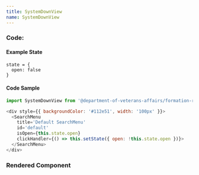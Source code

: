 ```yaml
---
title: SystemDownView
name: SystemDownView
---
```



### Code:

#### Example State
```
state = {
  open: false
}
```

#### Code Sample
```javascript
import SystemDownView from '@department-of-veterans-affairs/formation-react/SystemDownView'

<div style={{ backgroundColor: '#112e51', width: '100px' }}>
  <SearchMenu
    title='Default SearchMenu'
    id='default'
    isOpen={this.state.open}
    clickHandler={() => this.setState({ open: !this.state.open })}>
  </SearchMenu>
</div>
```

### Rendered Component

<div className="rendered-component">
  <SystemDownView
    messageLine1='This is the message that shows when the system is down.'
    messageLine2='This is an optional second line, for details or whatnot.'
  />
</div>

